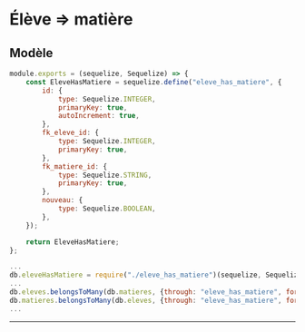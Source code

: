 # Élève => matière

## Modèle

```js title="./src/models/eleve_has_matiere.model.js"
module.exports = (sequelize, Sequelize) => {
    const EleveHasMatiere = sequelize.define("eleve_has_matiere", {
        id: {
            type: Sequelize.INTEGER,
            primaryKey: true,
            autoIncrement: true,
        },
        fk_eleve_id: {
            type: Sequelize.INTEGER,
            primaryKey: true,
        },
        fk_matiere_id: {
            type: Sequelize.STRING,
            primaryKey: true,
        },
        nouveau: {
            type: Sequelize.BOOLEAN,
        },
    });

    return EleveHasMatiere;
};
```

```js title="./src/models/index.js"
...
db.eleveHasMatiere = require("./eleve_has_matiere")(sequelize, Sequelize);
...
db.eleves.belongsToMany(db.matieres, {through: "eleve_has_matiere", foreignKey: "eleve_id",});
db.matieres.belongsToMany(db.eleves, {through: "eleve_has_matiere", foreignKey: "matiere_id",});
...
```

-----
